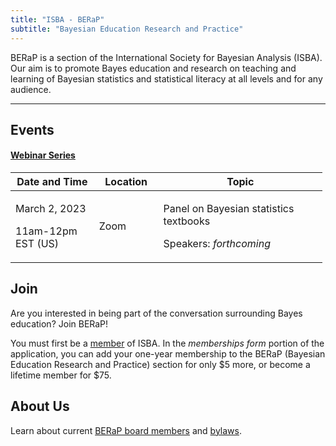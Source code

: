 ```yaml
---
title: "ISBA - BERaP"
subtitle: "Bayesian Education Research and Practice"
---
```


BERaP is a section of the International Society for Bayesian Analysis (ISBA). Our aim is to promote Bayes education and research on teaching and learning of Bayesian statistics and statistical literacy at all levels and for any audience.

------------------------------------------------------------------------

## Events

#### [Webinar Series]{.underline}

+--------------------+---------------+----------------------------------------+
| Date and Time      | Location      | Topic                                  |
+====================+===============+========================================+
| March 2, 2023      | Zoom          | Panel on Bayesian statistics textbooks |
|                    |               |                                        |
| 11am-12pm EST (US) |               | Speakers: *forthcoming*                |
+--------------------+---------------+----------------------------------------+

## Join

Are you interested in being part of the conversation surrounding Bayes education? Join BERaP!

You must first be a [member](https://bayesian.org/membership/joinrenew/) of ISBA. In the *memberships form* portion of the application, you can add your one-year membership to the BERaP (Bayesian Education Research and Practice) section for only \$5 more, or become a lifetime member for \$75.

## About Us

Learn about current [BERaP board members](about.qmd) and [bylaws](bylaws.qmd).
